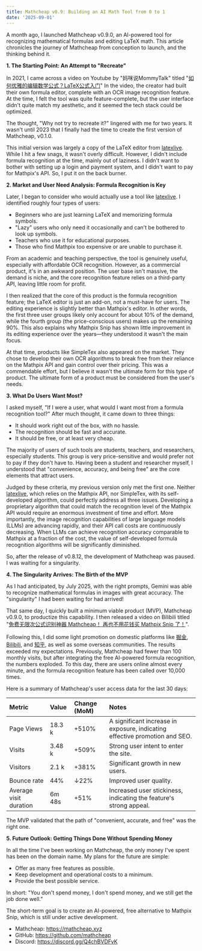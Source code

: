 ```yaml
---
title: Mathcheap v0.9: Building an AI Math Tool from 0 to 1
date: '2025-09-01'
---
```


A month ago, I launched Mathcheap v0.9.0, an AI-powered tool for recognizing mathematical formulas and editing LaTeX math. This article chronicles the journey of Mathcheap from conception to launch, and the thinking behind it.

**1. The Starting Point: An Attempt to "Recreate"**

In 2021, I came across a video on Youtube by "妈咪说MommyTalk" titled "[如何优雅的编辑数学公式？LaTeX公式入门](https://www.youtube.com/watch?v=4MkdR6qChSY)" In the video, the creator had built their own formula editor, complete with an OCR image recognition feature. At the time, I felt the tool was quite feature-complete, but the user interface didn't quite match my aesthetic, and it seemed the tech stack could be optimized.

The thought, "Why not try to recreate it?" lingered with me for two years. It wasn't until 2023 that I finally had the time to create the first version of Mathcheap, v0.1.0.

This initial version was largely a copy of the LaTeX editor from [latexlive](https://latexlive.com). While I hit a few snags, it wasn't overly difficult. However, I didn't include formula recognition at the time, mainly out of laziness. I didn't want to bother with setting up a login and payment system, and I didn't want to pay for Mathpix's API. So, I put it on the back burner.

**2. Market and User Need Analysis: Formula Recognition is Key**

Later, I began to consider who would actually use a tool like [latexlive](https://latexlive.com). I identified roughly four types of users:

*   Beginners who are just learning LaTeX and memorizing formula symbols.
*   "Lazy" users who only need it occasionally and can't be bothered to look up symbols.
*   Teachers who use it for educational purposes.
*   Those who find Mathpix too expensive or are unable to purchase it.

From an academic and teaching perspective, the tool is genuinely useful, especially with affordable OCR recognition. However, as a commercial product, it's in an awkward position. The user base isn't massive, the demand is niche, and the core recognition feature relies on a third-party API, leaving little room for profit.

I then realized that the core of this product is the formula recognition feature; the LaTeX editor is just an add-on, not a must-have for users. The editing experience is slightly better than Mathpix's editor. In other words, the first three user groups likely only account for about 10% of the demand, while the fourth group (the price-conscious users) makes up the remaining 90%. This also explains why Mathpix Snip has shown little improvement in its editing experience over the years—they understood it wasn't the main focus.

At that time, products like SimpleTex also appeared on the market. They chose to develop their own OCR algorithms to break free from their reliance on the Mathpix API and gain control over their pricing. This was a commendable effort, but I believe it wasn't the ultimate form for this type of product. The ultimate form of a product must be considered from the user's needs.

**3. What Do Users Want Most?**

I asked myself, "If I were a user, what would I want most from a formula recognition tool?" After much thought, it came down to three things:

*   It should work right out of the box, with no hassle.
*   The recognition should be fast and accurate.
*   It should be free, or at least very cheap.

The majority of users of such tools are students, teachers, and researchers, especially students. This group is very price-sensitive and would prefer not to pay if they don't have to. Having been a student and researcher myself, I understood that "convenience, accuracy, and being free" are the core elements that attract users.

Judged by these criteria, my previous version only met the first one. Neither [latexlive](https://latexlive.com), which relies on the Mathpix API, nor SimpleTex, with its self-developed algorithm, could perfectly address all three issues. Developing a proprietary algorithm that could match the recognition level of the Mathpix API would require an enormous investment of time and effort. More importantly, the image recognition capabilities of large language models (LLMs) are advancing rapidly, and their API call costs are continuously decreasing. When LLMs can achieve recognition accuracy comparable to Mathpix at a fraction of the cost, the value of self-developed formula recognition algorithms will be significantly diminished.

So, after the release of v0.8.12, the development of Mathcheap was paused. I was waiting for a singularity.

**4. The Singularity Arrives: The Birth of the MVP**

As I had anticipated, by July 2025, with the right prompts, Gemini was able to recognize mathematical formulas in images with great accuracy. The "singularity" I had been waiting for had arrived!

That same day, I quickly built a minimum viable product (MVP), Mathcheap v0.9.0, to productize this capability. I then released a video on Bilibili titled "[免费无限次公式识别神器 Mathcheap！ 再也不用花钱买 Mathpix Snip 了！](https://www.bilibili.com/video/BV1yHuizjE8E/)".

Following this, I did some light promotion on domestic platforms like [掘金](https://juejin.cn/post/7543917534355685395), [Bilibili](https://www.bilibili.com/video/BV1yHuizjE8E/?spm_id_from=333.1387.0.0), and [知乎](https://zhuanlan.zhihu.com/p/556602699), as well as some overseas communities. The results exceeded my expectations. Previously, Mathcheap had fewer than 100 monthly visits, but after integrating the free AI-powered formula recognition, the numbers exploded. To this day, there are users online almost every minute, and the formula recognition feature has been called over 10,000 times.

Here is a summary of Mathcheap's user access data for the last 30 days:

| Metric | Value | Change (MoM) | Notes |
| :--- | :--- | :--- | :--- |
| Page Views | 18.3 k | +510% | A significant increase in exposure, indicating effective promotion and SEO. |
| Visits | 3.48 k | +509% | Strong user intent to enter the site. |
| Visitors | 2.1 k | +381% | Significant growth in new users. |
| Bounce rate | 44% | ↓22% | Improved user quality. |
| Average visit duration | 6m 48s | +51% | Increased user stickiness, indicating the feature's strong appeal. |

The MVP validated that the path of "convenient, accurate, and free" was the right one.

**5. Future Outlook: Getting Things Done Without Spending Money**

In all the time I've been working on Mathcheap, the only money I've spent has been on the domain name. My plans for the future are simple:

*   Offer as many free features as possible.
*   Keep development and operational costs to a minimum.
*   Provide the best possible service.

In short: "You don't spend money, I don't spend money, and we still get the job done well."

The short-term goal is to create an AI-powered, free alternative to Mathpix Snip, which is still under active development.

*   Mathcheap: https://mathcheap.xyz
*   GitHub: https://github.com/mathcheap
*   Discord: https://discord.gg/Q4chBVDFvK

